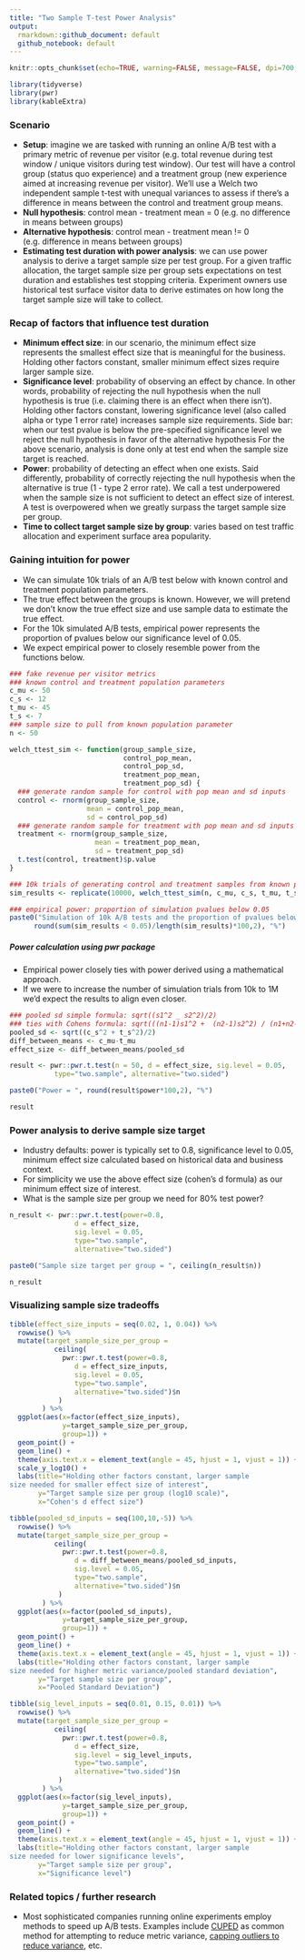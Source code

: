 ```yaml
---
title: "Two Sample T-test Power Analysis"
output:
  rmarkdown::github_document: default
  github_notebook: default
---
```


```r
knitr::opts_chunk$set(echo=TRUE, warning=FALSE, message=FALSE, dpi=700, fig.cap=TRUE)
```

```r
library(tidyverse)
library(pwr)
library(kableExtra)
```
### Scenario
- **Setup**: imagine we are tasked with running an online A/B test with a primary metric of revenue per visitor (e.g. total revenue during test window / unique visitors during test window). Our test will have a control group (status quo experience) and a treatment group (new experience aimed at increasing revenue per visitor). We'll use a Welch two independent sample t-test with unequal variances to assess if there's a difference in means between the control and treatment group means.
- **Null hypothesis**: control mean - treatment mean = 0 (e.g. no difference in means between groups)
- **Alternative hypothesis**: control mean - treatment mean != 0 (e.g. difference in means between groups)
- **Estimating test duration with power analysis**: we can use power analysis to derive a target sample size per test group. For a given traffic allocation, the target sample size per group sets expectations on test duration and establishes test stopping criteria. Experiment owners use historical test surface visitor data to derive estimates on how long the target sample size will take to collect.

### Recap of factors that influence test duration
- **Minimum effect size**: in our scenario, the minimum effect size represents the smallest effect size that is meaningful for the business. Holding other factors constant, smaller minimum effect sizes require larger sample size. 
- **Significance level**: probability of observing an effect by chance. In other words, probability of rejecting the null hypothesis when the null hypothesis is true (i.e. claiming there is an effect when there isn't). Holding other factors constant, lowering significance level (also called alpha or type 1 error rate) increases sample size requirements. Side bar: when our test pvalue is below the pre-specified significance level we reject the null hypothesis in favor of the alternative hypothesis For the above scenario, analysis is done only at test end when the sample size target is reached.
- **Power**: probability of detecting an effect when one exists. Said differently, probability of correctly rejecting the null hypothesis when the alternative is true (1 - type 2 error rate). We call a test underpowered when the sample size is not sufficient to detect an effect size of interest. A test is overpowered when we greatly surpass the target sample size per group.
- **Time to collect target sample size by group**: varies based on test traffic allocation and experiment surface area popularity. 

### Gaining intuition for power
- We can simulate 10k trials of an A/B test below with known control and treatment population parameters.
- The true effect between the groups is known. However, we will pretend we don't know the true effect size and use sample data to estimate the true effect.
- For the 10k simulated A/B tests, empirical power represents the proportion of pvalues below our significance level of 0.05. 
- We expect empirical power to closely resemble power from the functions below.

```r
### fake revenue per visitor metrics
### known control and treatment population parameters
c_mu <- 50
c_s <- 12
t_mu <- 45
t_s <- 7
### sample size to pull from known population parameter
n <- 50

welch_ttest_sim <- function(group_sample_size, 
                            control_pop_mean,
                            control_pop_sd,
                            treatment_pop_mean,
                            treatment_pop_sd) {
  ### generate random sample for control with pop mean and sd inputs
  control <- rnorm(group_sample_size, 
                   mean = control_pop_mean, 
                   sd = control_pop_sd)
  ### generate random sample for treatment with pop mean and sd inputs
  treatment <- rnorm(group_sample_size, 
                     mean = treatment_pop_mean, 
                     sd = treatment_pop_sd)
  t.test(control, treatment)$p.value
}

### 10k trials of generating control and treatment samples from known population
sim_results <- replicate(10000, welch_ttest_sim(n, c_mu, c_s, t_mu, t_s)) 

### empirical power: proportion of simulation pvalues below 0.05
paste0("Simulation of 10k A/B tests and the proportion of pvalues below 0.05 = ",
      round(sum(sim_results < 0.05)/length(sim_results)*100,2), "%")
```

##### Power calculation using pwr package
- Empirical power closely ties with power derived using a mathematical approach.
- If we were to increase the number of simulation trials from 10k to 1M we'd expect the results to align even closer.

```r
### pooled sd simple formula: sqrt((s1^2 _ s2^2)/2)
### ties with Cohens formula: sqrt(((n1-1)s1^2 +  (n2-1)s2^2) / (n1+n2-2))
pooled_sd <- sqrt((c_s^2 + t_s^2)/2)
diff_between_means <- c_mu-t_mu
effect_size <- diff_between_means/pooled_sd

result <- pwr::pwr.t.test(n = 50, d = effect_size, sig.level = 0.05,
           type="two.sample", alternative="two.sided") 

paste0("Power = ", round(result$power*100,2), "%")

result
```
### Power analysis to derive sample size target
- Industry defaults: power is typically set to 0.8, significance level to 0.05, minimum effect size calculated based on historical data and business context.
- For simplicity we use the above effect size (cohen's d formula) as our minimum effect size of interest.
- What is the sample size per group we need for 80% test power?

```r
n_result <- pwr::pwr.t.test(power=0.8, 
                d = effect_size, 
                sig.level = 0.05,
                type="two.sample", 
                alternative="two.sided") 

paste0("Sample size target per group = ", ceiling(n_result$n))

n_result
```
### Visualizing sample size tradeoffs

```r
tibble(effect_size_inputs = seq(0.02, 1, 0.04)) %>%
  rowwise() %>%
  mutate(target_sample_size_per_group = 
           ceiling(
             pwr::pwr.t.test(power=0.8, 
                d = effect_size_inputs, 
                sig.level = 0.05,
                type="two.sample", 
                alternative="two.sided")$n
            )
        ) %>%
  ggplot(aes(x=factor(effect_size_inputs),
             y=target_sample_size_per_group,
             group=1)) +
  geom_point() +
  geom_line() +
  theme(axis.text.x = element_text(angle = 45, hjust = 1, vjust = 1)) +
  scale_y_log10() +
  labs(title="Holding other factors constant, larger sample
size needed for smaller effect size of interest",
       y="Target sample size per group (log10 scale)",
       x="Cohen's d effect size")
```
```r
tibble(pooled_sd_inputs = seq(100,10,-5)) %>%
  rowwise() %>%
  mutate(target_sample_size_per_group = 
           ceiling(
             pwr::pwr.t.test(power=0.8, 
                d = diff_between_means/pooled_sd_inputs, 
                sig.level = 0.05,
                type="two.sample", 
                alternative="two.sided")$n
            )
        ) %>%
  ggplot(aes(x=factor(pooled_sd_inputs),
             y=target_sample_size_per_group,
             group=1)) +
  geom_point() +
  geom_line() +
  theme(axis.text.x = element_text(angle = 45, hjust = 1, vjust = 1)) +
  labs(title="Holding other factors constant, larger sample
size needed for higher metric variance/pooled standard deviation",
       y="Target sample size per group",
       x="Pooled Standard Deviation")
```

```r
tibble(sig_level_inputs = seq(0.01, 0.15, 0.01)) %>%
  rowwise() %>%
  mutate(target_sample_size_per_group = 
           ceiling(
             pwr::pwr.t.test(power=0.8, 
                d = effect_size, 
                sig.level = sig_level_inputs,
                type="two.sample", 
                alternative="two.sided")$n
            )
        ) %>%
  ggplot(aes(x=factor(sig_level_inputs),
             y=target_sample_size_per_group,
             group=1)) +
  geom_point() +
  geom_line() +
  theme(axis.text.x = element_text(angle = 45, hjust = 1, vjust = 1)) +
  labs(title="Holding other factors constant, larger sample
size needed for lower significance levels",
       y="Target sample size per group",
       x="Significance level")
```

### Related topics / further research
- Most sophisticated companies running online experiments employ methods to speed up A/B tests. Examples include [CUPED](https://booking.ai/how-booking-com-increases-the-power-of-online-experiments-with-cuped-995d186fff1d) as common method for attempting to reduce metric variance, [capping outliers to reduce variance](https://craft.faire.com/how-to-speed-up-your-a-b-test-outlier-capping-and-cuped-8c9df21c76b), etc.


